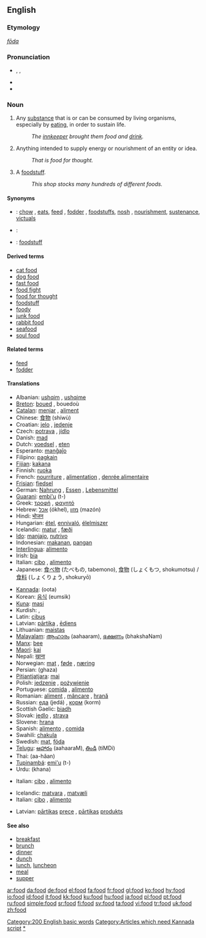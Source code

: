 ==English==

{{rank|respect|that's|Christian|745|food|trying|states|wished}}

===Etymology===
{{OE.}} ''[[fōda]]''

===Pronunciation===
*{{enPR|/fo͞od/}}, {{IPA|/fuːd/}}, {{SAMPA|/fu:d/}}
*{{audio|en-us-food.ogg|Audio (US)}}
*{{rhymes|uːd}}

===Noun===
{{en-noun|s|-}}

# {{uncountable}} Any [[substance]] that is or can be consumed by living organisms, especially by [[eat]]ing, in order to sustain life.
#:''The [[innkeeper]] brought them food and [[drink]].''
# {{uncountable|figurative}} Anything intended to supply energy or nourishment of an entity or idea.
#:''That is food for thought.''
# {{countable}} A [[foodstuff]].
#:''This shop stocks many hundreds of different foods.''

====Synonyms====
*{{italbrac|substance consumed by living organisms}}: [[chow]] {{italbrac|slang}}, [[eats]]{{italbrac|slang}}, [[feed]] {{italbrac|for domesticated animals}}, [[fodder]] {{italbrac|for domesticated animals}}, [[foodstuff]]s, [[nosh]] {{italbrac|slang}}, [[nourishment]], [[sustenance]], [[victuals]]
*{{italbrac|anything intended to supply energy or nourishment of an entity or idea}}:
*{{italbrac|foodstuff}}: [[foodstuff]]

====Derived terms====
*[[cat food]]
*[[dog food]]
*[[fast food]]
*[[food fight]]
*[[food for thought]]
*[[foodstuff]]
*[[foody]]
*[[junk food]]
*[[rabbit food]]<!--used figuratively of things like muesli-->
*[[seafood]]
*[[soul food]]

====Related terms====
*[[feed]]
*[[fodder]]

====Translations====
{{trans-top|any substance consumed by living organisms to sustain life}}
*Albanian: [[ushqim]] {{m}}, [[ushqime]] {{p}}
*[[Breton]]: [[boued]] {{m}}, bouedoù {{p}}
*[[Catalan]]: [[menjar]] {{m}}, [[aliment]] {{m}}
*Chinese: [[食物]] (shíwù)
*Croatian: [[jelo]] {{n}}, [[jedenje]] {{n}}
*Czech: [[potrava]] {{f}}, [[jídlo]] {{n}}
*Danish: [[mad#Danish|mad]] {{c}}
*Dutch: [[voedsel]] {{n}}, [[eten]] {{n}}
*Esperanto: [[manĝaĵo]]
*Filipino: [[pagkain]]
*[[Fijian]]: [[kakana]]
*Finnish: [[ruoka]]
*French: [[nourriture]] {{f}}, [[alimentation]] {{f}}, [[denrée alimentaire]] {{f}}
*[[Frisian]]: [[fiedsel]]
*German: [[Nahrung]] {{f}}, [[Essen]] {{n}}, [[Lebensmittel]] {{n}}
*[[Guarani]]: [[embi'u]] (t-)
*Greek: [[τροφή]] {{f}}, [[φαγητό]] {{n}}
*Hebrew: [[אכל]] (ókhel), [[מזון]] (mazón) {{m}}
*Hindi: [[भोजन]]
*Hungarian: [[étel]], [[ennivaló]], [[élelmiszer]]
*Icelandic: [[matur]] {{m}}, [[fæði]] {{n}}
*[[Ido]]: [[manjajo]], [[nutrivo]]
*Indonesian: [[makan|makanan]], [[pangan]] {{italbrac|scientific term}}
*[[Interlingua]]: [[alimento#Interlingua|alimento]]
*Irish: [[bia]]
*Italian: [[cibo]] {{m}}, [[alimento]] {{m}}
*Japanese: [[食べ物]] (たべもの, tabemono), [[食物]] (しょくもつ, shokumotsu) / [[食料]] (しょくりょう, shokuryō) {{italbrac|scientific term}}
{{trans-mid}}
*[[Kannada]]: (oota)
*Korean: [[음식]] (eumsik)
*[[Kuna]]: [[masi]]
*Kurdish: {{KUchar|[[خواردن]]}}, {{KUchar|[[چێشت]]}}
*Latin: [[cibus]] {{m}}
*Latvian: [[pārtika]] {{f}}, [[ēdiens]] {{m}}
*Lithuanian: [[maistas]] {{m}}
*[[Malayalam]]: [[ആഹാരം]] (aahaaram), [[ഭക്ഷണം]] (bhakshaNam)
*[[Manx]]: [[bee#Manx|bee]]
*[[Maori]]: [[kai]]
*Nepali: [[खाना]]
*Norwegian: [[mat#Norwegian|mat]] {{m}}, [[føde]] {{mf}} , [[næring]] {{mf}}
*Persian: {{FAchar|[[غذا]]}} (ghaza)
*[[Pitjantjatjara]]: [[mai]]
*Polish: [[jedzenie]] {{n}}, [[pożywienie]] {{n}}
*Portuguese: [[comida#Portuguese|comida]] {{f}}, [[alimento#Portuguese|alimento]] {{m}}
*Romanian: [[aliment]] {{n}}, [[mâncare]] {{f}}, [[hrană]] {{f}}
*Russian: [[еда]] (jedá) {{f}}, [[корм]] (korm) {{m}}
*Scottish Gaelic: [[biadh]] {{m}}
*Slovak: [[jedlo]] {{n}}, [[strava]] {{f}}
*Slovene: [[hrana]] {{f}}
*Spanish: [[alimento#Spanish|alimento]] {{m}}, [[comida#Spanish|comida]] {{f}}
*Swahili: [[chakula]]
*Swedish: [[mat]], [[föda]]
*[[Telugu]]: [[ఆహారం]] (aahaaraM), [[తిండి]] (tiMDi)
*Thai: {{THchar|[[อาหาร]]}} (aa-hăan)
*[[Tupinambá]]: [[emi'u]] (t-)
*Urdu: {{URchar|[[کھانا]]}} (khana)
{{trans-bottom}}

{{trans-top|anything intended to supply energy or nourishment of other forms}}
*Italian: [[cibo]] {{m}}, [[alimento]] {{m}}
{{trans-mid}}
{{trans-bottom}}

{{trans-top|foodstuff}}
*Icelandic: [[matvara]] {{f}}, [[matvæli]] {{n}}
*Italian: [[cibo]] {{m}}, [[alimento]] {{m}}
{{trans-mid}}
*Latvian: [[pārtika]]s [[prece]] {{f}}, [[pārtika]]s [[produkts]] {{m}}
{{trans-bottom}}

====See also====
*[[breakfast]]
*[[brunch]]
*[[dinner]]
*[[dunch]]<!--don't put definitions here: (''an intermediate meal between lunch and dinner'')-->
*[[lunch]], [[luncheon]]
*[[meal]]
*[[supper]]

[[Category:200 English basic words]]
[[Category:Articles which need Kannada script]]
[[Category:Food and Drink|*]]

[[ar:food]]
[[da:food]]
[[de:food]]
[[el:food]]
[[fa:food]]
[[fr:food]]
[[gl:food]]
[[ko:food]]
[[hy:food]]
[[io:food]]
[[id:food]]
[[it:food]]
[[kk:food]]
[[ku:food]]
[[hu:food]]
[[ja:food]]
[[pl:food]]
[[pt:food]]
[[ru:food]]
[[simple:food]]
[[sr:food]]
[[fi:food]]
[[sv:food]]
[[ta:food]]
[[vi:food]]
[[tr:food]]
[[uk:food]]
[[zh:food]]